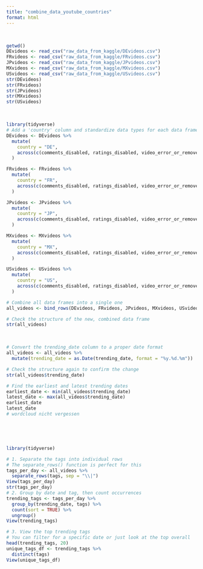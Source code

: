 ```yaml
---
title: "combine_data_youtube_countries"
format: html
---
```


<br>

```r
getwd()
DEvideos <- read_csv("raw_data_from_kaggle/DEvideos.csv")
FRvideos <- read_csv("raw_data_from_kaggle/FRvideos.csv")
JPvideos <- read_csv("raw_data_from_kaggle/JPvideos.csv")
MXvideos <- read_csv("raw_data_from_kaggle/MXvideos.csv")
USvideos <- read_csv("raw_data_from_kaggle/USvideos.csv")
str(DEvideos)
str(FRvideos)
str(JPvideos)
str(MXvideos)
str(USvideos)
```

<br>
```r
library(tidyverse)
# Add a 'country' column and standardize data types for each data frame
DEvideos <- DEvideos %>%
  mutate(
    country = "DE",
    across(c(comments_disabled, ratings_disabled, video_error_or_removed), as.character)
  )

FRvideos <- FRvideos %>%
  mutate(
    country = "FR",
    across(c(comments_disabled, ratings_disabled, video_error_or_removed), as.character)
  )

JPvideos <- JPvideos %>%
  mutate(
    country = "JP",
    across(c(comments_disabled, ratings_disabled, video_error_or_removed), as.character)
  )

MXvideos <- MXvideos %>%
  mutate(
    country = "MX",
    across(c(comments_disabled, ratings_disabled, video_error_or_removed), as.character)
  )

USvideos <- USvideos %>%
  mutate(
    country = "US",
    across(c(comments_disabled, ratings_disabled, video_error_or_removed), as.character)
  )

# Combine all data frames into a single one
all_videos <- bind_rows(DEvideos, FRvideos, JPvideos, MXvideos, USvideos)

# Check the structure of the new, combined data frame
str(all_videos)
```
<br>

```r
# Convert the trending_date column to a proper date format
all_videos <- all_videos %>%
  mutate(trending_date = as.Date(trending_date, format = "%y.%d.%m"))

# Check the structure again to confirm the change
str(all_videos$trending_date)

# Find the earliest and latest trending dates
earliest_date <- min(all_videos$trending_date)
latest_date <- max(all_videos$trending_date)
earliest_date
latest_date
# wordcloud nicht vergessen
```
<br>

<br>

```r
library(tidyverse)

# 1. Separate the tags into individual rows
# The separate_rows() function is perfect for this
tags_per_day <- all_videos %>%
  separate_rows(tags, sep = "\\|")
View(tags_per_day)
str(tags_per_day)
# 2. Group by date and tag, then count occurrences
trending_tags <- tags_per_day %>%
  group_by(trending_date, tags) %>%
  count(sort = TRUE) %>%
  ungroup()
View(trending_tags)

# 3. View the top trending tags
# You can filter for a specific date or just look at the top overall
head(trending_tags, 20)
unique_tags_df <- trending_tags %>%
  distinct(tags)
View(unique_tags_df)
```
<br>


